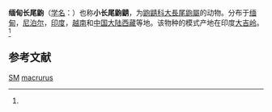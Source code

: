 {{Speciesbox
| name = 缅甸长尾鼩
| status = LC | status_system = iucn3.1
| status_ref = <ref name=iucn>{{IUCN2010|version=2010.3| assessors = Molur, S. | year = 2008 | id = 41433 |  title = Soriculus macrurus |downloaded = 2010-10-5}}</ref>
| image = 
| genus = Episoriculus
| species = macrurus
| authority = (Hodgson, 1863)<ref name='id117'>{{cite web| url =http://www.bioinfo.cn/db05/BjdwSpecies.php?action=view&id=117| title =缅甸长尾鼩| work =《中国动物物种编目数据库》| publisher =中国科学院微生物研究所| author =中国科学院动物研究所| accessdate =2009-03-27| deadurl =yes| archiveurl =https://web.archive.org/web/20160305015538/http://www.bioinfo.cn/db05/BjdwSpecies.php?action=view&id=117| archivedate =2016-03-05}}</ref>
| synonyms =
*''Soriculus macrurus''
}}

'''缅甸长尾鼩'''（[[学名|学名]]：{{lang|la|''Episoriculus macrurus''}}）也称'''小长尾鼩鼱'''，为[[鼩鼱科|鼩鼱科]][[大長尾鼩屬|大長尾鼩屬]]的动物。分布于[[缅甸|缅甸]]，[[尼泊尔|尼泊尔]]，[[印度|印度]]，[[越南|越南]]和[[中国大陆|中国大陆]][[西藏|西藏]]等地。该物种的模式产地在印度[[大吉岭|大吉岭]]。<ref name='id117'/>

== 参考文献 ==
{{reflist}}
{{Wikispecies|Soriculus macrurus}}
{{Taxonbar|from=Q1763901}}

[[Category:IUCN红色名录无危物种|SM]]
[[Category:大長尾鼩屬|macrurus]]


{{mammal-stub}}